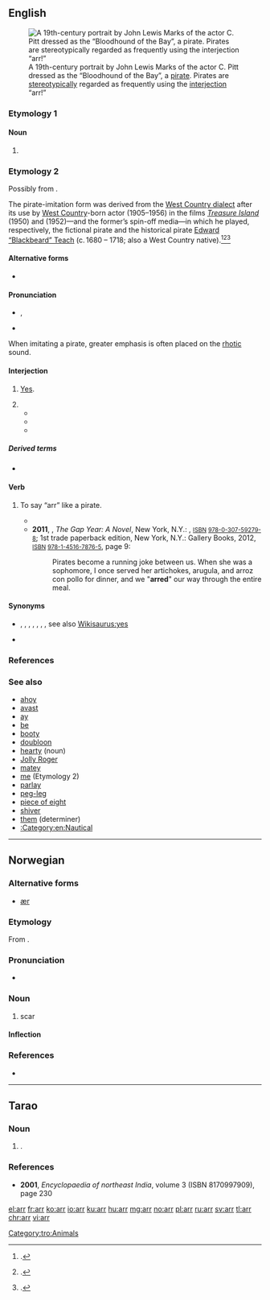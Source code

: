 {{also|ärr}}
==English==
{{was wotd|2016|September|19}}
[[File:Marks, J.L. - theatrical portrait - Mr C. Pitt as The Bloodhound of the Bay - Google Art Project.jpg|thumb|A 19th-century portrait by John Lewis Marks of the actor C. Pitt dressed as the “Bloodhound of the Bay”, a [[pirate]]. Pirates are [[stereotypically]] regarded as frequently using the [[interjection]] “arr!”]]

===Etymology 1===

====Noun====
{{en-noun|?}}

# {{abbreviation of|arrival|lang=en}}

===Etymology 2===
Possibly from {{m|en|aye}}.

The pirate-imitation form was derived from the [[w:West Country English|West Country dialect]] after its use by [[West Country]]-born actor {{w|Robert Newton}} (1905–1956) in the films ''[[w:Treasure Island (1950 film)|Treasure Island]]'' (1950) and ''{{w|Blackbeard the Pirate}}'' (1952)—and the former’s spin-off media—in which he played, respectively, the fictional pirate {{w|Long John Silver}} and the historical pirate [[w:Blackbeard|Edward “Blackbeard” Teach]] (c. 1680 – 1718; also a West Country native).<ref>{{cite-book|author=Peter Grego|chapter=‘Aharrr, Jim Lad!’|title=Cornwall's Strangest Tales: Extraordinary but True Stories|series=Strangest Series|location=London|publisher=[[w:Pavilion Books|Portico]]|year=2013|isbn=978-1-909396-00-5}}.</ref><ref>{{cite-book|author=Amy M. Davis|title=Handsome Heroes and Vile Villains: Masculinity in Disney's Feature Films|location=Bloomington, Ind.|publisher={{w|Indiana University Press}}|year=2014|isbn=978-0-86196-704-9|page=193}}.</ref><ref>{{cite-book|author=Gary Holpin|title=Exmouth to Plymouth: Britain's Heritage Coast|series=Britain's Heritage Coast|location=Stroud, Gloucestershire|publisher=Amberley Publishing Limited|year=2014|isbn=978-1-4456-2157-9}}.</ref>

====Alternative forms====
* {{l|en|ar}}

====Pronunciation====
* {{a|RP}} {{enPR|är}}, {{IPA|/ɑː(r)/|lang=en}}
* {{rhymes|ɑː(ɹ)|lang=en}}

{{rel-top|pronunciation notes}}
When imitating a pirate, greater emphasis is often placed on the [[rhotic]] sound.
{{rel-bottom}}

====Interjection====
{{en-interj}}

# {{lb|en|Britain|West Country|West Midlands}} [[yes|Yes]].
# {{non-gloss definition|Used [[stereotypically]] in imitation of [[pirate]]s.}}
#* {{quote-book|author=Peter Walsh|title=How to Organize (Just About) Everything: More than 500 Step-by-Step Instructions for Everything from Organizing Your Closets to Planning a Wedding to Creating a Flawless Filing System|location=New York, N.Y.|publisher=[[w:Free Press (publisher)|Free Press]]|year=2004|section=instruction 480|isbn=978-0-7432-5494-6|passage='''Arr''', matey! Tis a dangerous life, the sea&nbsp;– full of giant beasts, raging storms and wayward ships bobbing around like steel icebergs.}}
#* {{quote-book|author=Howard [A.] Norman|authorlink=Howard Norman|title=Devotion|location=Boston, Mass.|publisher=[[w:Houghton Mifflin Harcourt|Houghton Mifflin Company]]|year=2007|page=90|isbn=978-0-618-73541-9|passage=He did an imitation of a pirate: "'''Arr''', '''Arr''', '''Arr''', me buckos."}}
#* {{quote-book|author=Gwen Lepkowski|chapter=Tornado|title=Cross-country Treasure Hunt (and the Mystery that Followed)|location=Longwood, Fla.|publisher={{w|Xulon Press}}|year=2008|page=46|isbn=978-1-60647-638-3|passage=Suddenly a pirate voice said, "'''Arr''', '''Arr''', '''Arr'''. Are you looking for me gold?" Josh looked startled and Will began to laugh.}}

=====Derived terms=====
* {{l|en|oo arr}}

====Verb====
{{en-verb}}

# {{lb|en|rare}} To say “arr” like a pirate.
#: {{ux|en|How do you know someone's a pirate?&nbsp;/ Because they '''arr'''.}}
#* {{quote-journal|title=Treasure Island: A New Adaptation by Grace Barnes|journal=[[w:Theatre Record|Theatre Record: The Chronicle of the British Stage]]|location=London|publisher=Shuttleworth|year=2005|page=968|issn=0962-1792|oclc=909435034|passage=This distances the audience from the ripping yam element of the story, and for all the sails and stockades which decorate the stage, there are times when the pace drops and the inevitable oo-'''arring''' gets a bit coarse. One small pirate in the audience commented that it got a bit boring when they all stood around talking—and he was not entirely wrong.}}
#* '''2011''', {{w|Sarah Bird}}, ''The Gap Year: A Novel'', New York, N.Y.: {{w|Alfred A. Knopf}}, <small>[[w:International Standard Book Number|ISBN]] [[Special:BookSources/9780307592798|978-0-307-59279-8]]</small>; 1st trade paperback edition, New York, N.Y.: Gallery Books, 2012, <small>[[w:International Standard Book Number|ISBN]] [[Special:BookSources/9781451678765|978-1-4516-7876-5]]</small>, page 9:
#*: Pirates become a running joke between us.  When she was a sophomore, I once served her artichokes, arugula, and arroz con pollo for dinner, and we "'''arred'''" our way through the entire meal.

====Synonyms====
* {{sense|yes}} {{l|en|ay}}, {{l|en|aye}}, {{l|en|ya}}, {{l|en|yea}}, {{l|en|yeah}}, {{l|en|yep}}, {{l|en|yes}}, see also [[Wikisaurus:yes]]
* {{sense|pirate}} {{l|en|yarr}}

===References===
<references />

===See also===
* [[ahoy]]
* [[avast]]
* [[ay]]
* [[be]]
* [[booty]]
* [[doubloon]]
* [[hearty#Noun|hearty]] (noun)
* [[Jolly Roger]]
* [[matey]]
* [[me#Etymology 2|me]] (Etymology 2)
* [[parlay]]
* [[peg-leg]]
* [[piece of eight]]
* [[shiver]]
* [[them#Determiner|them]] (determiner)
* [[:Category:en:Nautical]]

----

==Norwegian==

===Alternative forms===
* [[ær#Norwegian Nynorsk|ær]]

===Etymology===
From {{etyl|non|no}} {{m|non|ørr}}.

===Pronunciation===
* {{IPA|/ɑrː/|lang=no}}

===Noun===
{{head|no|noun}}

# scar

====Inflection====
{{no-noun-infl|nb-class=n1|nn-class=n1}}

===References===
* {{R:Dokumentasjonsprosjektet|arr}}

----

==Tarao==

===Noun===
{{head|tro|noun}}

# {{alternative form of|arte|lang=tro|nodot=1}} {{gloss|chicken}}.

===References===
* '''2001''', ''Encyclopaedia of northeast India'', volume 3 (ISBN 8170997909), page 230

[[Category:tro:Animals]]

[[el:arr]]
[[fr:arr]]
[[ko:arr]]
[[io:arr]]
[[ku:arr]]
[[hu:arr]]
[[mg:arr]]
[[no:arr]]
[[pl:arr]]
[[ru:arr]]
[[sv:arr]]
[[tl:arr]]
[[chr:arr]]
[[vi:arr]]